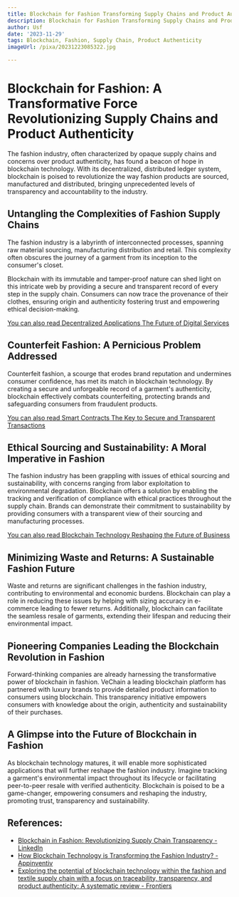 ```yaml
---
title: Blockchain for Fashion Transforming Supply Chains and Product Authenticity
description: Blockchain for Fashion Transforming Supply Chains and Product Authenticity
author: Usf
date: '2023-11-29'
tags: Blockchain, Fashion, Supply Chain, Product Authenticity
imageUrl: /pixa/20231223085322.jpg

---
```

# Blockchain for Fashion: A Transformative Force Revolutionizing Supply Chains and Product Authenticity

The fashion industry, often characterized by opaque supply chains and concerns over product authenticity, has  found a beacon of hope in blockchain technology.  With its decentralized, distributed ledger system, blockchain is poised to  revolutionize the way fashion products are sourced, manufactured and distributed, bringing unprecedented levels of transparency and  accountability to the industry.

## Untangling the Complexities  of Fashion Supply Chains

The fashion industry is a  labyrinth of interconnected processes,  spanning raw material  sourcing,  manufacturing distribution and retail. This  complexity often obscures the journey of a garment from  its inception to the consumer's closet.

Blockchain with its immutable and tamper-proof nature can shed light on this intricate web by providing a secure and transparent record of every step  in the supply chain.  Consumers can now trace the provenance of their  clothes, ensuring origin  and authenticity  fostering trust and empowering ethical decision-making.

[You can also read Decentralized Applications The Future  of  Digital  Services](Decentralized%20Applications%20The%20Future%20of%20Digital%20Services)


## Counterfeit  Fashion: A Pernicious Problem Addressed

Counterfeit fashion, a scourge that erodes brand reputation  and undermines consumer confidence, has met its match  in blockchain technology. By creating a secure and unforgeable record of a garment's authenticity, blockchain effectively combats counterfeiting, protecting brands and safeguarding  consumers from fraudulent  products.

[You can  also read Smart Contracts The Key to Secure and Transparent Transactions](Smart%20Contracts%20The%20Key%20to%20Secure%20and%20Transparent%20Transactions)


## Ethical Sourcing and Sustainability:  A Moral Imperative in Fashion

The fashion industry has been grappling with issues of ethical sourcing and sustainability, with concerns ranging  from labor exploitation to environmental degradation. Blockchain offers a solution by enabling the tracking and verification of compliance with ethical  practices throughout the supply chain. Brands can demonstrate their commitment to sustainability by providing consumers with a transparent view of their sourcing and manufacturing  processes.

[You can also read Blockchain Technology Reshaping the  Future of Business](Blockchain%20Technology%20Reshaping%20the%20Future%20of%20Business)


## Minimizing Waste and Returns: A Sustainable Fashion  Future

Waste and returns are significant challenges in the fashion industry, contributing to environmental and economic burdens. Blockchain can play a role in reducing these issues by helping with sizing accuracy in  e-commerce  leading to fewer  returns. Additionally, blockchain can facilitate the seamless resale of garments, extending their lifespan and reducing their environmental impact.

## Pioneering Companies Leading  the  Blockchain Revolution in Fashion

Forward-thinking companies are already harnessing  the transformative power of blockchain in fashion. VeChain a leading  blockchain platform has partnered with luxury brands to provide detailed product information to  consumers using blockchain. This transparency initiative empowers consumers with knowledge about the origin, authenticity and sustainability of their purchases.

##  A Glimpse into the Future  of Blockchain in  Fashion

As blockchain  technology matures, it will enable  more sophisticated applications that will further  reshape the fashion industry. Imagine tracking a garment's environmental impact throughout its lifecycle or facilitating peer-to-peer resale with verified authenticity. Blockchain is poised  to be a game-changer, empowering consumers and reshaping the industry,  promoting trust, transparency and sustainability.

## References:
- [Blockchain in Fashion: Revolutionizing Supply Chain Transparency - LinkedIn](https://www.linkedin.com/pulse/blockchain-fashion-revolutionizing-supply-chain-transparency-mitna-m)
- [How Blockchain Technology is Transforming the Fashion Industry? - Appinventiv](https://appinventiv.com/blog/blockchain-in-fashion-industry/)
- [Exploring the potential of blockchain technology within the fashion and textile supply chain with a focus on traceability, transparency, and product authenticity: A systematic review - Frontiers](https://www.frontiersin.org/articles/10.3389/fbloc.2023.1044723)
